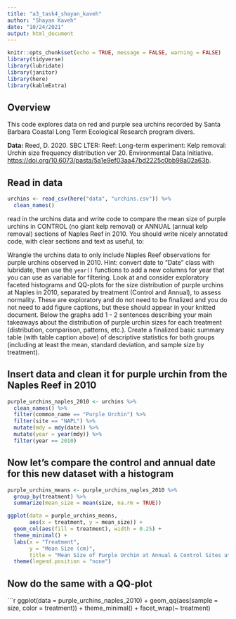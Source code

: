 ```yaml
---
title: "a3_task4_shayan_kaveh"
author: "Shayan Kaveh"
date: "10/24/2021"
output: html_document
---
```


```r
knitr::opts_chunk$set(echo = TRUE, message = FALSE, warning = FALSE)
library(tidyverse)
library(lubridate)
library(janitor)
library(here)
library(kableExtra)
```

## Overview

This code explores data on red and purple sea urchins recorded by Santa Barbara Coastal Long Term Ecological Research program divers.

**Data:** Reed, D. 2020. SBC LTER: Reef: Long-term experiment: Kelp removal: Urchin size frequency distribution ver 20. Environmental Data Initiative. <https://doi.org/10.6073/pasta/5a1e9ef03aa47bd2225c0bb98a02a63b>.

## Read in data

```r
urchins <- read_csv(here("data", "urchins.csv")) %>% 
  clean_names()
```

read in the urchins data and write code to compare the mean size of purple urchins in CONTROL (no giant kelp removal) or ANNUAL (annual kelp removal) sections of Naples Reef in 2010. You should write nicely annotated code, with clear sections and text as useful, to: 

Wrangle the urchins data to only include Naples Reef observations for purple urchins observed in 2010. Hint: convert date to "Date" class with lubridate, then use the `year()` functions to add a new columns for year that you can use as variable for filtering. 
Look at and consider exploratory faceted histograms and QQ-plots for the size distribution of purple urchins at Naples in 2010, separated by treatment (Control and Annual), to assess normality. These are exploratory and do not need to be finalized and you do not need to add figure captions, but these should appear in your knitted document. Below the graphs add 1 - 2 sentences describing your main takeaways about the distribution of purple urchin sizes for each treatment (distribution, comparison, patterns, etc.). 
Create a finalized basic summary table (with table caption above) of descriptive statistics for both groups (including at least the mean, standard deviation, and sample size by treatment). 

## Insert data and clean it for purple urchin from the Naples Reef in 2010
```r
purple_urchins_naples_2010 <- urchins %>% 
  clean_names() %>% 
  filter(common_name == "Purple Urchin") %>% 
  filter(site == "NAPL") %>% 
  mutate(mdy = mdy(date)) %>% 
  mutate(year = year(mdy)) %>% 
  filter(year == 2010)
```

## Now let's compare the control and annual date for this new dataset with a histogram
```r
purple_urchins_means <- purple_urchins_naples_2010 %>% 
  group_by(treatment) %>% 
  summarize(mean_size = mean(size, na.rm = TRUE))

ggplot(data = purple_urchins_means,
       aes(x = treatment, y = mean_size)) +
  geom_col(aes(fill = treatment), width = 0.25) + 
  theme_minimal() +
  labs(x = "Treatment",
       y = "Mean Size (cm)",
       title = "Mean Size of Purple Urchin at Annual & Control Sites at Naples Reef in 2010") +
  theme(legend.position = "none")
```

## Now do the same with a QQ-plot
```r
ggplot(data = purple_urchins_naples_2010) +
  geom_qq(aes(sample = size, color = treatment)) +
  theme_minimal() +
  facet_wrap(~ treatment)
